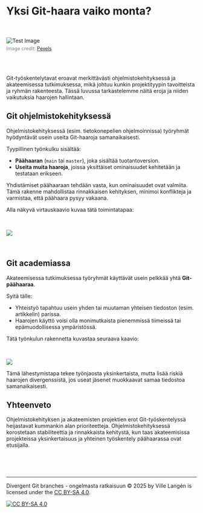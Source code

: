 # Yksi Git-haara vaiko monta?

<br><br>
<img src="images/one-vs-many-roads.jpg" alt="Test Image" style="max-width: 100%; height: auto;">
<figcaption style="font-size: 0.9em; color: gray; margin-top: 5px;">
    Image credit: <a href="https://www.pexels.com/photo/snow-covered-trees-and-road-6551867/" target="_blank">Pexels</a>
</figcaption>
<br><br>
 

Git-työskentelytavat eroavat merkittävästi ohjelmistokehityksessä ja akateemisessa tutkimuksessa, mikä johtuu kunkin projektityypin tavoitteista ja ryhmän rakenteesta. Tässä luvussa tarkastelemme näitä eroja ja niiden vaikutuksia haarojen hallintaan.

## Git ohjelmistokehityksessä

Ohjelmistokehityksessä (esim. tietokonepelien ohjelmoinnissa) työryhmät hyödyntävät usein useita Git-haaroja samanaikaisesti.

Tyypillinen työnkulku sisältää:

-   **Päähaaran** (`main` tai `master`), joka sisältää tuotantoversion.
-   **Useita muita haaroja**, joissa yksittäiset ominaisuudet kehitetään ja testataan erikseen.

Yhdistämiset päähaaraan tehdään vasta, kun ominaisuudet ovat valmiita. Tämä rakenne mahdollistaa rinnakkaisen kehityksen, minimoi konflikteja ja varmistaa, että päähaara pysyy vakaana.

Alla näkyvä virtauskaavio kuvaa tätä toimintatapaa:

<br>

![](images/git_flowdiagram.png)

<br>

## Git academiassa

Akateemisessa tutkimuksessa työryhmät käyttävät usein pelkkää yhtä **Git-päähaaraa**.

Syitä tälle:

-   Yhteistyö tapahtuu usein yhden tai muutaman yhteisen tiedoston (esim. artikkelin) parissa.
-   Haarojen käyttö voisi olla monimutkaista pienemmissä tiimeissä tai epämuodollisessa ympäristössä.

Tätä työnkulun rakennetta kuvastaa seuraava kaavio:

<br>

![](images/git_flowdiagram_academic.png) <br>

Tämä lähestymistapa tekee työnjaosta yksinkertaista, mutta lisää riskiä haarojen divergenssistä, jos useat jäsenet muokkaavat samaa tiedostoa samanaikaisesti.

## Yhteenveto

Ohjelmistokehityksen ja akateemisten projektien erot Git-työskentelyssä heijastavat kummankin alan prioriteetteja. Ohjelmistokehityksessä korostetaan stabiliteettia ja rinnakkaista kehitystä, kun taas akateemisissa projekteissa yksinkertaisuus ja yhteinen työskentely päähaarassa ovat etusijalla.

<br>

<br>

------------------------------------------------------------------------

Divergent Git branches - ongelmasta ratkaisuun © 2025 by Ville Langén is licensed under the [CC BY-SA 4.0](https://creativecommons.org/licenses/by-sa/4.0/?ref=chooser-v1).

[![CC BY-SA 4.0](https://licensebuttons.net/l/by-sa/4.0/88x31.png)](https://creativecommons.org/licenses/by-sa/4.0/)

